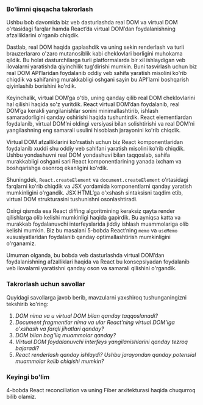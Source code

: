 ### Bo'limni qisqacha takrorlash
Ushbu bob davomida biz veb dasturlashda real DOM va virtual DOM o'rtasidagi farqlar hamda React’da virtual DOM’dan foydalanishning afzalliklarini o'rganib chiqdik.

Dastlab, real DOM haqida gaplashdik va uning sekin renderlash va turli brauzerlararo o'zaro mutanosiblik kabi cheklovlari borligini muhokama qildik. Bu holat dasturchilarga turli platformalarda bir xil ishlaydigan veb ilovalarni yaratishda qiyinchilik tug'dirishi mumkin. Buni tasvirlash uchun biz real DOM API’laridan foydalanib oddiy veb sahifa yaratish misolini ko'rib chiqdik va sahifaning murakkabligi oshgani sayin bu API’larni boshqarish qiyinlashib borishini ko'rdik.

Keyinchalik, virtual DOM’ga o'tib, uning qanday qilib real DOM cheklovlarini hal qilishi haqida so'z yuritdik. React virtual DOM’dan foydalanib, real DOM’ga kerakli yangilanishlar sonini minimallashtirib, ishlash samaradorligini qanday oshirishi haqida tushuntirdik. React elementlardan foydalanib, virtual DOM’ni oldingi versiyasi bilan solishtirishi va real DOM’ni yangilashning eng samarali usulini hisoblash jarayonini ko'rib chiqdik.

Virtual DOM afzalliklarini ko'rsatish uchun biz React komponentlaridan foydalanib xuddi shu oddiy veb sahifani yaratish misolini ko'rib chiqdik. Ushbu yondashuvni real DOM yondashuvi bilan taqqoslab, sahifa murakkabligi oshgani sari React komponentlarining yanada ixcham va boshqarishga osonroq ekanligini ko'rdik.

Shuningdek, `React.createElement` va `document.createElement` o'rtasidagi farqlarni ko'rib chiqdik va JSX yordamida komponentlarni qanday yaratish mumkinligini o'rgandik. JSX HTML’ga o'xshash sintaksisni taqdim etib, virtual DOM strukturasini tushunishni osonlashtiradi.

Oxirgi qismda esa React diffing algoritmining keraksiz qayta render qilishlarga olib kelishi mumkinligi haqida gapirdik. Bu ayniqsa katta va murakkab foydalanuvchi interfeyslarida jiddiy ishlash muammolariga olib kelishi mumkin. Biz bu masalani 5-bobda React’ning `memo` va `useMemo` xususiyatlaridan foydalanib qanday optimallashtirish mumkinligini o'rganamiz.

Umuman olganda, bu bobda veb dasturlashda virtual DOM’dan foydalanishning afzalliklari haqida va React bu konsepsiyadan foydalanib veb ilovalarni yaratishni qanday oson va samarali qilishini o'rgandik.


### Takrorlash uchun savollar
Quyidagi savollarga javob berib, mavzularni yaxshiroq tushunganingizni tekshirib ko'ring:

1. *DOM nima va u virtual DOM bilan qanday taqqoslanadi?*
2. *Document fragmentlar nima va ular React’ning virtual DOM’iga o'xshash va farqli jihatlari qanday?*
3. *DOM bilan bog'liq muammolar qanday?*
4. *Virtual DOM foydalanuvchi interfeys yangilanishlarini qanday tezroq bajaradi?*
4. *React renderlash qanday ishlaydi? Ushbu jarayondan qanday potensial muammolar kelib chiqishi mumkin?*


### Keyingi bo'lim
4-bobda React reconciliation va uning Fiber arxitekturasi haqida chuqurroq bilib olamiz.